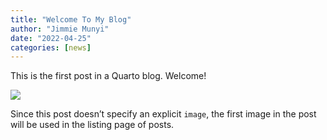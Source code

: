 ```yaml
---
title: "Welcome To My Blog"
author: "Jimmie Munyi"
date: "2022-04-25"
categories: [news]
---
```


This is the first post in a Quarto blog. Welcome!

![](thumbnail.jpg)

Since this post doesn't specify an explicit `image`, the first image in the post will be used in the listing page of posts.
